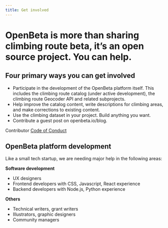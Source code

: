 ```yaml
---
title: Get involved
---
```

# OpenBeta is more than sharing climbing route beta, it’s an open source project. **You can help.**

## Four primary ways you can get involved

- Participate in the development of the OpenBeta platform itself.  This includes the climbing route catalog (under active development), the climbing route Geocoder API and related subprojects.
- Help improve the catalog content, write descriptions for climbing areas, and make corrections to existing content.
- Use the climbing dataset in your project.  Build anything you want.
- Contribute a guest post on openbeta.io/blog.

Contributor [Code of Conduct](https://github.com/OpenBeta/open-tacos/blob/main/CODE_OF_CONDUCT.md)

## OpenBeta platform development

Like a small tech startup, we are needing major help in the following areas:

**Software development**
- UX designers
- Frontend developers with CSS, Javascript, React experience
- Backend developers with Node.js, Python experience

**Others**
- Technical writers, grant writers
- Illustrators, graphic designers
- Community managers
